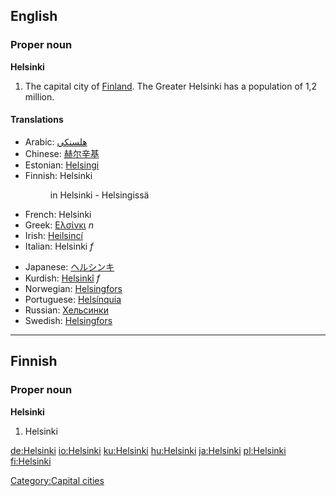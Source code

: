 {{wikipedia}}

==English==

===Proper noun===
'''Helsinki'''
#The capital city of [[Finland]]. The Greater Helsinki has a population of 1,2 million.

====Translations====
{{top}}
*Arabic: [[هلسنكي]]
*Chinese: [[赫尔辛基]]
*Estonian: [[Helsingi]]
*Finnish: Helsinki
*:in Helsinki - Helsingissä
*French: Helsinki
*Greek: [[Ελσίνκι]] ''n''
*Irish: [[Heilsincí]]
*Italian: Helsinki ''f''
{{mid}}
*Japanese: [[ヘルシンキ]]
*Kurdish: [[Helsinkî]] ''f''
*Norwegian: [[Helsingfors]]
*Portuguese: [[Helsínquia]]
*Russian: [[Хельсинки]]
*Swedish: [[Helsingfors]]
{{bottom}}

----
==Finnish==

===Proper noun===
'''Helsinki'''
# Helsinki

[[Category:Capital cities]]

[[de:Helsinki]]
[[io:Helsinki]]
[[ku:Helsinki]]
[[hu:Helsinki]]
[[ja:Helsinki]]
[[pl:Helsinki]]
[[fi:Helsinki]]